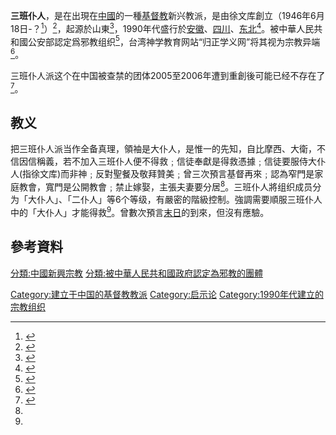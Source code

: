 '''三班仆人'''，是在出現在[[中國|中國]]的一種[[基督教|基督教]]新兴教派，是由徐文库創立（1946年6月18日-？<ref>{{Cite web |url=http://www.kaiwind.com/redian/jlxjtm/xjtm/201308/01/t20130801_1011371.htm |title=三班仆人派·徐文库 |accessdate=2016-10-31 |archive-date=2016-11-29 |archive-url=https://web.archive.org/web/20161129222548/http://www.kaiwind.com/redian/jlxjtm/xjtm/201308/01/t20130801_1011371.htm |dead-url=yes }}</ref>）<ref>{{cite web |url=http://sx.sina.com.cn/news/s/2012-12-15/090437335_5.html |title=公安部认定和明确的7种邪教组织 |publisher=Sx.sina.com.cn |date= |accessdate=2014-07-03 |archive-date=2014-07-14 |archive-url=https://web.archive.org/web/20140714122130/http://sx.sina.com.cn/news/s/2012-12-15/090437335_5.html |dead-url=no }}</ref>，起源於山東<ref>{{cite web|url=http://www.vccstm.ca/Training/Heresy/Heresy01.htm|title=認識國內異端|publisher=Vccstm.ca|date=|accessdate=2014-07-03|deadurl=yes|archiveurl=https://web.archive.org/web/20140608100953/http://www.vccstm.ca/Training/Heresy/Heresy01.htm|archivedate=2014-06-08}}</ref>，1990年代盛行於[[安徽|安徽]]、[[四川|四川]]、[[中国东北地区|东北]]<ref name=cclw>{{cite web |url=http://cclw.net/gospel/new/sanbanpuren.htm |title=苦修得救的“三班仆人” |publisher=Cclw.net |date= |accessdate=2014-07-03 |archive-date=2014-08-20 |archive-url=https://web.archive.org/web/20140820110307/http://cclw.net/gospel/new/sanbanpuren.htm |dead-url=no }}</ref>。被中華人民共和國公安部認定爲邪教组织<ref>{{cite web |url=http://www.china21.org/docs/CONFI-MPS-CHINESE.htm |title=公安部关于认定和取缔邪教组织若干问题的通知 |publisher=China21.org |date= |accessdate=2014-07-03 |archive-date=2013-04-24 |archive-url=https://web.archive.org/web/20130424173720/http://www.china21.org/docs/CONFI-MPS-CHINESE.htm |dead-url=no }}</ref>，台湾神学教育网站“归正学义网”将其视为宗教异端<ref name="現今中國大陸的異端與極端(一)">{{cite web|title=現今中國大陸流行的異端與極端(二)|url=http://www.pcchong.net/2Heresy1A.htm#現今中國大陸的異端與極端(一)|website=归正学义网|accessdate=2016-01-25|language=中文|archive-date=2019-03-19|archive-url=https://web.archive.org/web/20190319014348/http://www.pcchong.net/2Heresy1A.htm#現今中國大陸的異端與極端(一)|dead-url=no}}</ref>。

三班仆人派这个在中国被查禁的团体2005至2006年遭到重創後可能已经不存在了<ref>{{Cite web |url=https://zh.bitterwinter.org/investigating-the-three-grades-of-servants/ |title=考察：三班僕人派還存在嗎？ |accessdate=2019-01-18 |archive-date=2019-01-19 |archive-url=https://web.archive.org/web/20190119174315/https://zh.bitterwinter.org/investigating-the-three-grades-of-servants/ |dead-url=no }}</ref>。

==教义==
把三班仆人派当作全备真理，領袖是大仆人，是惟一的先知，自比摩西、大衛，不信因信稱義，若不加入三班仆人便不得救﹔信徒奉獻是得救憑據﹔信徒要服侍大仆人(指徐文库)而非神﹔反對聖餐及敬拜贊美﹔曾三次預言基督再來﹔認為窄門是家庭教會，寬門是公開教會﹔禁止嫁娶，主張夫妻要分居<ref name="現今中國大陸的異端與極端(一)" />。三班仆人將组织成员分为「大仆人」、「二仆人」等6个等级，有嚴密的階級控制。強調需要順服三班仆人中的「大仆人」才能得救<ref name=cclw/>。曾數次預言[[末日|末日]]的到來，但沒有應驗。

==參考資料==
{{reflist}}
{{中华人民共和国宗教}}

[[分類:中國新興宗教|分類:中國新興宗教]]
[[分類:被中華人民共和國政府認定為邪教的團體|分類:被中華人民共和國政府認定為邪教的團體]]
[[Category:建立于中国的基督教教派|Category:建立于中国的基督教教派]]
[[Category:启示论|Category:启示论]]
[[Category:1990年代建立的宗教组织|Category:1990年代建立的宗教组织]]